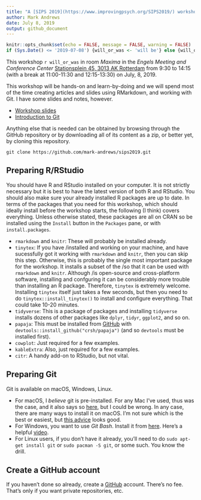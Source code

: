 ```yaml
---
title: "A [SIPS 2019](https://www.improvingpsych.org/SIPS2019/) workshop on doing reproducible research with RMarkdown and Git"
author: Mark Andrews
date: July 8, 2019
output: github_document
---
```


```r
knitr::opts_chunk$set(echo = FALSE, message = FALSE, warning = FALSE)
if (Sys.Date() <= '2019-07-08') {will_or_was <- 'will be'} else {will_or_was <- 'was'}

```
  
This workshop `r will_or_was` in room *Maxima* in the *Engels Meeting and Conference Center* [Stationsplein 45, 3013 AK Rotterdam](https://goo.gl/maps/CNkJifuEYnvw2EM1A) from 9:30 to 14:15 (with a break at 11:00-11:30 and 12:15-13:30) on July, 8, 2019.

This workshop will be hands-on and learn-by-doing and we will spend most of the time creating articles and slides using RMarkdown, and working with Git. I have some slides and notes, however.

* [Workshop slides](slides/slides.pdf)
* [Introduction to Git](git_intro/git_intro.md)


Anything else that is needed can be obtained by browsing through the GitHub repository or by downloading all of its content as a zip, or better yet, by cloning this repository.

```
git clone https://github.com/mark-andrews/sips2019.git
```

## Preparing R/RStudio

You should have R and RStudio installed on your computer. It is not strictly
necessary but it is best to have the latest version of both R and RStudio. You
should also make sure your already installed R packages are up to date. In terms
of the packages that you need for this workshop, which should ideally install
before the workshop starts, the following (I think) covers everything. Unless otherwise stated, these packages are all on CRAN so be installed using the `Install` button in the `Packages` pane, or with `install.packages`.

* `rmarkdown` and `knitr`: These will probably be installed already.
* `tinytex`: If you have \TeX/\LaTeX installed and working on your machine, and have sucessfully got it working with `rmarkdown` and `knitr`, then you can skip this step. Otherwise, this is probably the single most important package for the workshop. It installs a subset of the \TeX/\LaTeX so that it can be used with `rmarkdown` and `knitr`. Although \TeX/\LaTeX is open-source and cross-platform software, installing and confguring it can be considerably more trouble than installing an R package. Therefore, `tinytex` is extremely welcome. Installing `tinytex` itself just takes a few seconds, but then you need to do `tinytex::install_tinytex()` to install and configure everything. That could take 10-20 minutes.
* `tidyverse`: This is a package of packages and installing `tidyverse` installs dozens of other packages like `dplyr`, `tidyr`, `ggplot2`, and so on.
* `papaja`: This must be installed from [GitHub](https://github.com/crsh/papaja) with `devtools::install_github("crsh/papaja")` (and so `devtools` must be installed first).
* `cowplot`: Just required for a few examples.
* `kableExtra`: Also, just required for a few examples.
* `citr`: A handy add-on to RStudio, but not vital.

## Preparing Git 

Git is available on macOS, Windows, Linux. 

* For macOS, I *believe* git is pre-installed. For any Mac I've used, thus was the case, and it also says so [here](https://apple.stackexchange.com/a/304101), but I could be wrong. In any case, there are many ways to install it on macOS. I'm not sure which is the best or easiest, but [this advice](https://hackernoon.com/install-git-on-mac-a884f0c9d32c) looks good. 
* For Windows, you want to use *Git Bash*. Install it from [here](https://git-scm.com/downloads). Here's a helpful [video](https://youtu.be/eo00v2aw92Y).
* For Linux users, if you don't have it already, you'll need to do `sudo apt-get install git` or `sudo pacman -S git`, or some such. You know the drill. 

## Create a GitHub account

If you haven't done so already, create a [GitHub](https://github.com/) account. There's no fee. That's only if you want private repositories, etc.